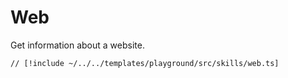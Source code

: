 # Web

Get information about a website.

```tsx [src/skills/web.ts]
// [!include ~/../../templates/playground/src/skills/web.ts]
```
